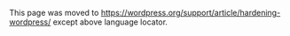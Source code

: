 {{Languages|
{{de|Hardening WordPress}}
{{en|Hardening WordPress}}
{{es|Fortaleciendo WordPress}}
{{ja|Hardening WordPress}}
{{it|Rendere WordPress sicuro}}
{{ko|Hardening WordPress}}
{{pt-br|Blindando_o_WordPress}}
}}

This page was moved to https://wordpress.org/support/article/hardening-wordpress/ except above language locator.
<!--

__TOC__
Security in WordPress is [https://wordpress.org/about/security/ taken very seriously], but as with any other system there are potential security issues that may arise if some basic security precautions aren't taken. This article will introduce you to basic security concepts and serve as an introductory guide to making your WordPress website more secure.

This article is not the ultimate quick fix to your security concerns.  

== What is Security? ==

Security ''is not'' an absolute, it's a continuous process and should be managed as such. Security is about risk reduction, not risk elimination, and risk will never be zero. It's about employing the appropriate security controls that best help address the risks and threats as they pertain to your website. 

Security also transcends the WordPress application. It's as much about securing and hardening your local environment, online behaviors and internal processes, as it is physically tuning and configuring your installation. Security is comprised of three domains: People, Process, and Technology. Each work in a synchronous harmony with each other, without the people, and their processes, the technology itself would be useless. Keep this in mind as you work through this guide, the threat landscape is constantly evolving and as such so should your security posture. 


== Website Hosts ==

If you have downloaded WordPress from WordPress.org you will need to self-host, and you will have a wide range of options. You will need to choose from shared-hosts, managed-hosts and a number of other variations. Each host will handle security differently, but each will be consistent in that the ultimate responsibility for your installation's security will fall on the website owner (not the host). 

We will not dive into the hardening of your host, as it is beyond the intent of this guide - which will focus on your WordPress installation. For more information though, we encourage you to jump over to the [[Hosting WordPress]] codex page. 

How you decide to host your website is important, and should be done with care; the decision you make will dictate the specific security controls you will want to leverage. This means that you, the website owner, will be responsible for hardening your installation and why this guide is so important.

== Security Concepts ==

There are basic Information Security (InfoSec) concepts that you should be aware of as you embark on your journey of securing WordPress. These concepts are critical to helping you understand and implement the recommendations presented in this guide. 

; Least Privilege Principle

When configuring web applications and WordPress, each application or user should only be able to access the resources that are necessary for its legitimate purpose and nothing more. In other words, don't give applications or users access beyond what they need. [https://en.wikipedia.org/wiki/Principle_of_least_privilege You can learn more about this principle on Wikipedia].

The least privilege principle builds on this idea, it is about giving people the access they require, for as long as they require to do their job, no more and no less. When they are done with their work, reset their access to the most appropriate level. This is most applicable when thinking about users and their appropriate roles. WordPress provides a number of different roles out-of-the-box, each designed with different permissions. 

;Defense in Depth

The idea of Defense of Depth subscribes to the concept that there is no single solution capable of addressing all your security concerns. Instead, it promotes the use of a layered approach to complementary security solutions each designed to address each others shortfalls. With multiple layers of security, if one fails you may still stop the attack, or at the very least be able to detect it early and recover quickly.

Employing a defense in depth approach might look like this: employing a firewall to help mitigate external attacks, employing a security scanner in the event something is successful, leveraging multiple authentication controls, or even integration of a key manager. Each are security controls designed to directly address a threat. 

=== Security Controls ===
Moving beyond the theoretical, we take the concepts presented above and provide a list of actions you can take as a website administer to harden and improve your security posture:

*<b>Limit access:</b> Reduce the number of people who have administrative access to your WordPress site to a minimum. You should also reduce the number of possible entry points to a minimum. You can do this by only installing web applications that you need and use. Remove any unused plugins and themes. This follows the principle of least privilege and provides administrative and logical controls to help preserve confidentiality, availability and integrity. 
*<b>Functional Isolation:</b> Your system should be configured to minimize the amount of damage that can be done in the event that it is compromised. Where possible, avoid having a large number of diverse web applications on a single hosting account. Logical separation of applications into separate accounts with their own access will confine a compromise to that one account and reduce damage. 
*<b>Backups:</b> Maintain reliable backups. You should occasionally verify the integrity of backups to make sure that you can restore your website if it is damaged. Have a plan to recover your website if it is compromised and document this plan. A good guide can be found [[WordPress Backups]] 
*<b>Stay Up-to-Date:</b> Do your best to stay up-to-date with your WordPress installation, including plugins and themes. You should put an administrative control in place that requires a check, with some frequency, that status of your site and it's extensible components. 
*<b>Trusted Sources:</b> Do not get plugins/themes from sources that are not trusted. (Trusted sources include the WordPress.org plugin directory.) Googling for a free version of a premium plugin is a recipe for disaster. Malicious people and organizations distribute what is known as 'nulled' plugins and themes which contain malicious code that will extend the premium plugin, but bundle it with malware that will allow them to hack your site. Do not use nulled plugins on your site.
*<b>Security Updates and News:</b> Security vulnerabilities is something that affects all software, WordPress is no different. To stay current, we recommend subscribing to the vulnerability database maintained by [https://wpvulndb.com/ WPVulnDB.com]. You can also stay ahead of the latest trends following [https://wordpress.org/news/category/security/ WordPress's own Security tag].

== Secure your Working Environment ==

Make sure your local computer, browser and routers are up-to-date, free of spyware, malware, and virus infections. Consider using tools like no-script (or disabling javascript/flash/java) in your browser and VPN's to encrypt your online communication when moving between locations and using different public WiFi hotspots. 

You should also secure your mobile devices. Install any updates as soon as they are available.

== Vulnerabilities in WordPress ==

WordPress is updated regularly, these updates account for bug and security fixes alike. When working with point releases (e.g., 4.7.1) you should consider applying as soon as it is released. Major releases (e.g., 4.7) should be applied as soon as possible, but be sure to follow a good upgrade process to avoid any potential conflicts. 

=== Themes / Plugins ===

The vulnerabilities most affecting WordPress website owners stem from the platform's extensible parts, specifically plugins and themes. These are the #1 attack vector being exploited by cyber criminals to hack and otherwise misuse WordPress sites. 

These vulnerabilities are usually not introduced intentionally, they are a result of mistakes and oversights during development. Many plugin and theme developers are not highly versed in security, and so they are prone to inadvertently write vulnerable code. As vulnerabilities are discovered, developers usually address them by releasing updates. If a plugin is no longer being actively maintained however, it may remain vulnerable, and should no longer be used. It's important that you take an inventory of all the plugins the website uses and subscribe to the developer's mailing list to ensure you stay current with the latest updates. Avoid plugins that are not being actively maintained.

=== Updating WordPress ===

Main article: [[Updating WordPress]].

The latest version of WordPress is always available from the main WordPress website at https://wordpress.org. Official releases are not available from other sites -- '''never''' download or install WordPress from any website other than https://wordpress.org.

Since version 3.7, WordPress has featured automatic updates. Use this functionality to ease the process of keeping up to date. You can also use the WordPress Dashboard to keep informed about updates. 

You can find [https://wordpress.org/news/ the official WordPress.org blog on this page] where security updates are announced.

=== Reporting Security Issues ===

If you think you have found a security flaw in WordPress, you can help by reporting the issue. See the [[Security FAQ]] for information on how to report security issues.See [[Submitting Bugs]] for how to do this.

== Web Server Security ==

The web server running WordPress, and the software on it, can have vulnerabilities. If you are managing your own server, make sure that you install security updates for your operating system, web server, PHP and any applications. If you are using managed hosting, your hosting provider will usually take care of these security updates for you. 

If you're on a shared host (one that hosts other websites besides your own) and a website on the same server is compromised, you can experience cross-site contamination. Talk with your hosting provider to better understand how they handle security on shared servers. 

If you are on shared hosting and one or more sites on that shared host have been hacked, you may find that your website IP address is black-listed by spam lists. If you find you are having email deliverability problems, you can use [http://mxtoolbox.com/blacklists.aspx a blacklist lookup tool like mxtoolbox.com] to see what is going on.

== FTP / SFTP ==

When connecting to your server you should use an SFTP connection. This ensure the communication between your machine and the server is protected. Most hosts offer SFTP, if you're not sure, ask them. Read more on the difference with this [http://www.wise-ftp.com/know-how/ftp_and_sftp.htm Explanation of the FTP and SFTP protocols].

== Database Security ==

If you run multiple blogs on the same server, it is wise to consider keeping them in separate databases each managed by a different user.  This is best accomplished when performing the initial [[Installing_WordPress|WordPress installation]]. This is a containment strategy:  if an intruder successfully cracks one WordPress installation, this makes it that much harder to alter your other blogs. If you administer MySQL yourself, see [http://www.securityfocus.com/infocus/1667 Secure MySQL Database Design] for more information.

== Hardening Recommendations ==

Below we propose structural changes that provide additional security hardening for your WordPress installation. Each option comes with some disadvantages and problems which you need to be aware of. 

=== Data Backups ===

Back up your data regularly, including your MySQL databases. See the main article: [[WordPress_Backups]].

A sound backup strategy could include keeping a set of regularly-timed snapshots of your entire WordPress installation (including WordPress core files and your database) in a trusted location. 

=== Access Control ===

One of the top two attack vectors used by cyber criminals is software vulnerabilities and ''access control''. To combat this you must secure any point of entry into your host, WordPress installation or server. This includes employing strong passwords and enabling some form of Multi Factor authentication. 

==== 2FA Authentication ====

When working with any online site, consider enabling 2FA by default. Refer to [[Two Step Authentication]] for more information. 

Some WordPress plugins designed to help include:

*[https://wordpress.org/plugins/authy-two-factor-authentication/ Authy]
*[https://wordpress.org/plugins/duo-wordpress/ Duo] 
*[https://wordpress.org/plugins/rublon/ Rublon]
*[https://wordpress.org/plugins/two-factor/ Two-Factor]

==== Passwords ====

The goal with your password is to make it hard for other people to guess and hard for a [[Brute_Force_Attacks|brute force attack]] to succeed. A key to this is making it Complex, Long, and Unique. It is recommended to use a [http://www.google.com/?q=password+generator password generator] for all passwords. 

WordPress also features a password strength meter which is shown when changing your password in WordPress. Use this when changing your password to ensure its strength is adequate.

Services like [https://1password.com/ 1Password] and [https://www.lastpass.com/ LastPass] can help you manage and create random passwords.

=== Core Directories /  Files ===
==== File Permissions ====
The default permission scheme should be: 

* Folders - 750
* Files - 640

There a number of ways to accomplish this change. There are also a number of variations to these permissions that include changing them to be more restrictive. These however are the default recommendations. Check with your host before making permissions changes as they can have adverse affects on the performance and availability of your site. 

Avoid having any file or directory set to ''777''.

You can read more about WordPress updates and file ownership on the [https://codex.wordpress.org/Updating_WordPress#File_Ownership Updating WordPress] codex page.

''Changing file permissions''

Via command line you can run the following commands to change permissions recursively: 

For Directories:

 find /path/to/your/wordpress/install/ -type d -exec chmod 750 {} \;

For Files:

 find /path/to/your/wordpress/install/ -type f -exec chmod 640 {} \;

You can also do this via your favorite FTP/SFTP client.

For a detailed explanation of unix file permissions, see [https://en.wikipedia.org/wiki/File_system_permissions File system permissions - Wikipedia]

==== WP-Admin ====
Adding server-side password protection (such as [http://en.wikipedia.org/wiki/Basic_access_authentication BasicAuth]) to <code>/wp-admin/</code> adds a second layer of protection around your blog's admin area, the login screen, and your files. 

Note: This prevents normal site visitors from accessing <code>/wp-admin/admin-ajax.php</code>. 

See the [[#Resources|Resources]] section for more documentation on how to password protect your <code>wp-admin/</code> directory properly.

==== WP-Includes ====
A second layer of protection can be added where scripts are generally not intended to be accessed by any user.  One way to do that is to block those scripts using mod_rewrite in the .htaccess file. <strong>Note:</strong> to ensure the code below is not overwritten by WordPress, place it outside the <tt># BEGIN WordPress</tt> and <tt># END WordPress</tt> tags in the .htaccess file. WordPress can overwrite anything between these tags.

<pre># Block the include-only files.
<IfModule mod_rewrite.c>
RewriteEngine On
RewriteBase /
RewriteRule ^wp-admin/includes/ - [F,L]
RewriteRule !^wp-includes/ - [S=3]
RewriteRule ^wp-includes/[^/]+\.php$ - [F,L]
RewriteRule ^wp-includes/js/tinymce/langs/.+\.php - [F,L]
RewriteRule ^wp-includes/theme-compat/ - [F,L]
</IfModule>
# BEGIN WordPress</pre>

Note: This won't work well on Multisite, as <tt>RewriteRule ^wp-includes/[^/]+\.php$ - [F,L]</tt> would prevent the ms-files.php file from generating images. Omitting that line will allow the code to work.

==== WP-Content/Uploads ====
The uploads directory is the one directory that will almost need to be writable by the web server. It's where all files are uploaded remotely. You want to prevent PHP execution in this directory, you can do this by placing an .htaccess at the root of /UPLOADS using:

<pre># Kill PHP Execution
<Files ~ "\.ph(?:p[345]?|t|tml)$">
   deny from all
</Files></pre>

Note: This can break your theme if it requires PHP execution in UPLOADS. If you apply it and the site breaks, remove it and the site will reappear. 

==== WP-Config.php ====
If you use a server with .htaccess, you can put this in that file (at the very top) to deny access to anyone surfing for it:

<pre><files wp-config.php>
order allow,deny
deny from all
</files></pre>

==== Disable File Editing ====
It is recommended to disable file editing within the WordPress dashboard. WordPress has a constant that disables this editing via the wp-config.php file. Append the following two lines to the middle of your wp-config file, with all the other defines. The require_once line should always remain last in the file:

<pre>
## Disable Editing in Dashboard
define('DISALLOW_FILE_EDIT', true);
</pre>

=== Security Plugins ===
	
There are [https://wordpress.org/plugins/tags/security many security plugins] available for WordPress that provide a wide range of security and hardening features. There are four types of security plugins, it's important to differentiate between them because each are designed to solve different problems. 

* Prevention: Help protect you from hacks. They often include some form of Firewall solution.  
* Detection: Identify and notify if something is off and requires further inspection. This can come in the form of scanners and integrity checkers. 
* Auditing: Track and maintain an active log of all the activity on the site (i.e., track log ins, changes to themes and plugins, updates, etc..).
* Utilities: Provide a suite of options designed to empower the user to make security-focused changes to their installation

As you think through your security posture, and look to integrate a security plugin, consider what you are trying to achieve and how that plugin helps you achieve that goal.

=== Website Firewalls ===

Website Firewalls allow you to proactively mitigate external attacks like exploitation attempts that try to abuse software vulnerabilities, brute force attacks that try to break into your admin panel, or denial of service attacks that try to kill the availability of your website. All real security threats. 

There are two types of Firewalls to be mindful of. You have End-point and Cloud-based Firewalls. 

*End-point Firewalls are applied at the web server itself, and often managed by the host (unless you manage your own Dedicated / Virtual Server, in which case you will be responsible for your own). There are also application end-point firewalls, these are found in WordPress plugins (each using their own approach for integration). 

*Cloud-Based Firewalls reside off your web server and application. They introduce an intermediary layer off the local origin environment. Most notable cloud-based Firewalls function as a CDN and offer a globally distributed network. 

Deploying a Website Firewall is quickly becoming the best way to stay ahead of today's emerging threats. It's not however a substitute for a bad security, it's one piece of a larger framework that should be considered.

=== Continuous Monitoring ===

Deploy tools that allow you to maintain visibility into the overall security state of your site. There are a number of tools designed to help with this. 

==== Free Online Scanners ====

Remote scanners look at a website as a user or search engine would. 

Examples: 

* [https://virustotal.com/ VirusTotal]
* [https://sitecheck.sucuri.net/ Sitecheck]
* [http://www.unmaskparasites.com/ Unmaskparasites]
* [https://aw-snap.info/ Redleg AW-Snap]

These can be automated by using plugins as well, examples:

* [https://wordpress.org/plugins/quttera-web-malware-scanner/ Quttera Web Malware Scanner]
* [https://wordpress.org/plugins/better-wp-security/ iThemes Security]

==== Application Scanners ====

Application scanners look at the files locally on the server. For WordPress, this is achieved by security plugins. 

Examples:

* [https://wordpress.org/plugins/wordfence/ Wordfence]
* [https://wordpress.org/plugins/sucuri-scanner/ Sucuri Security]
* [https://wordpress.org/plugins/vaultpress/ VaultPress]


If you're running a server, you might consider:

* [https://www.clamav.net/ ClamAV]

==== Reputation Monitors ====

Reputation monitors are services provided by established brands like Google, Bing, etc... that have a vested interest in your website displaying unaltered data. 

* [https://www.google.com/webmasters/tools/home?hl=en&pli=1 Google Search Console]
* [http://www.bing.com/toolbox/webmaster Bing Webmaster Tools]
* [https://safeweb.norton.com/tags/show?tag=WebMaster Norton Webmaster Tools]
* [https://webmaster.yandex.com/ Yandex Webmaster Tools]

These tools is that they are free, they have a vested interest in your site being clean, and will notify you 24 - 48 hours in advance before blocking your site. 

==== Uptime / Availability Monitoring ====

Services like [http://uptimerobot.com/ UptimeRobot] and [https://www.pingdom.com/ Pingdom] monitor website availability. They send you an alert via email, SMS or mobile application if your website goes down. You can monitor your site from multiple locations. 

One of the features of some of these services offer is the ability to monitor web page changes. Using availability monitoring along with monitoring of page changes can give you an early warning if your website has been hacked. Often a hacker will change or deface your website and catching changes early can alert you within minutes of a hack.

==== File Integrity Monitoring ====

Monitoring filesystem changes can give you early warning of an intrusion. There are a number of WordPress plugins that will look at the application and help you identify if the integrity of files have changed.

Example:

*[https://wordpress.org/plugins/wordfence/ Wordfence]
*[https://wordpress.org/plugins/sucuri-scanner/ Sucuri Security]

= Security Considerations =

=== What Plugins Access ===

When you install a WordPress plugin, it has access to your WordPress files, directories and database. The level of access that the plugin has is the same access level as WordPress core. There is no separation of permissions between WordPress plugins. There is also no way to limit the amount of access a plugin has. 

It is important for you to understand what a plugin does and what it will be accessing. You should read the plugin documentation, check it's reputation by reading reviews and check the plugin support forums for any known problems before granting a plugin access to your system by installing it. 

=== Security through Obscurity ===

[http://en.wikipedia.org/wiki/Security_through_obscurity Security through obscurity] can be a valuable layer in a multi-layered ''Defense in Depth'' security strategy, but it should not be ''the only'' strategy you use to protect your site.

There are areas in WordPress where obscuring information might help with security.

=== Logging ===

Your hosting provider will usually provide web server logging for 24 hours. Not all hosts enable by default, please consider logging for a minimum of 7 days.  You may need to enable this feature or request that they enable logging for you. 

There are plugins that can  help you with this logging even if your host cannot. Examples:

* [https://wordpress.org/plugins/wordfence/ Wordfence]
* [https://wordpress.org/plugins/sucuri-scanner/ Sucuri Security]

Logs provide an audit trail of requests that occurred on your website. If your website is hacked, it allows you or a forensic analyst to determine how your website was compromised. 

= Advanced Considerations =

These recommendations are for the more advanced users that manage their own Dedicated and Virtual Private servers. 

=== Monitoring Traffic ===

If you have SSH access to your web server, you can access a command line shell on your server and view your logs as they update in real-time with the following command: <code>tail -f /location/to/log/file</code>. This gives you the ability to monitor your raw traffic in real-time at no additional cost. 

If you would like to learn how to perform log file analysis to identify attacks, you can start by reading the [http://resources.infosecinstitute.com/log-analysis-web-attacks-beginners-guide/ Log Analysis for Web Attacks: A Beginner’s Guide]. 

You can also monitor your website traffic in real-time using the real-time view from [https://www.google.com/analytics/ Google Analytics] or [https://piwik.org/ Piwik].  

=== Server Integrity Monitoring ===
 
Similar to the File integrity monitoring recommendation above, it's recommended you consider a similar approach for your web server. 

A couple of system that helps streamline this process includes:

* [http://ossec.github.io/ OSSEC HIDS]
* [https://github.com/gregghz/Watcher/blob/master/jobs.yml Watcher] 

A few tools that help include: 

* [http://en.wikipedia.org/wiki/Diff_utility diff]
* [http://git-scm.com/ Git]
* [https://en.wikipedia.org/wiki/Inotify inotify] 
* [http://inotify.aiken.cz/?section=incron&page=doc&lang=en incron] 

=== Monitoring Malicious Activity ===

Most WordPress security plugins and security products provide a wide array of monitoring and alerting options. These include alerts on:

* Brute force login attacks and login attempts
* Login attempts and successful login
* IP blocking

When configuring alerting it is important to have a high signal-to-noise ratio. In other words, you should only get alerts that are important to you and that you will do something about. 

= Further Reading =
* [https://www.wordfence.com/learn/ WordFence Learning center]
* [https://sucuri.net/guides/wordpress-security Sucuri WordPress Security Guide]
* [http://build.codepoet.com/2012/07/10/locking-down-wordpress/ e-Book: Locking Down WordPress]
* [http://wpsecure.net/basics/ WPSecure]
* [http://makeawebsitehub.com/wordpress-security/ A Beginners Guide to Hardening WordPress]
* [http://httpd.apache.org/docs/current/howto/auth.html How to Password Protect Directories]
* [http://www.wpbeginner.com/wp-tutorials/how-to-password-protect-your-wordpress-admin-wp-admin-directory/ Tutorial on how to password protect the WordPress admin area]

== Codex Resources ==

* [[Security FAQ]]
* [[FAQ_My_site_was_hacked|FAQ - My site was hacked]]
* [[Brute Force Attacks]]
* [[Two Step Authentication]]
* [http://wordpress.org/about/security/ WordPress Security Whitepaper]

[[Category:Advanced Topics]]
[[Category:WordPress Development]]
-->